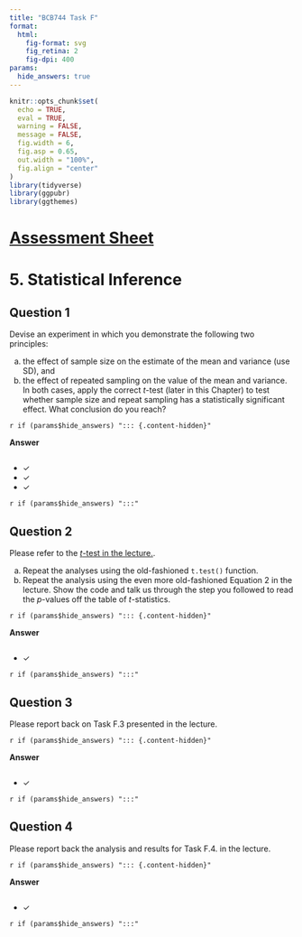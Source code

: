 ```yaml
---
title: "BCB744 Task F"
format: 
  html:
    fig-format: svg
    fig_retina: 2
    fig-dpi: 400
params: 
  hide_answers: true
---
```


```r
knitr::opts_chunk$set(
  echo = TRUE,
  eval = TRUE,
  warning = FALSE,
  message = FALSE,
  fig.width = 6,
  fig.asp = 0.65,
  out.width = "100%",
  fig.align = "center"
)
library(tidyverse)
library(ggpubr)
library(ggthemes)
```

# [[Assessment Sheet](BCB744_Task_F_Surname.xlsx)]{.my-highlight} {#sec-assessment}

# 5. Statistical Inference

## Question 1

Devise an experiment in which you demonstrate the following two principles:

a. the effect of sample size on the estimate of the mean and variance (use SD), and
b. the effect of repeated sampling on the value of the mean and variance. In both cases, apply the correct *t*-test (later in this Chapter) to test whether sample size and repeat sampling has a statistically significant effect. What conclusion do you reach?

`r if (params$hide_answers) "::: {.content-hidden}"`

**Answer**

```r

```

- ✓ 
- ✓ 
- ✓ 

`r if (params$hide_answers) ":::"`

## Question 2

Please refer to the [*t*-test in the lecture.](http://localhost:7028/BCB744/basic_stats/07-t_tests.html#one-sided-two-sample-t-test).

a. Repeat the analyses using the old-fashioned `t.test()` function.
b. Repeat the analysis using the even more old-fashioned Equation 2 in the lecture. Show the code and talk us through the step you followed to read the *p*-values off the table of *t*-statistics.

`r if (params$hide_answers) "::: {.content-hidden}"`

**Answer**

```r

```

- ✓

`r if (params$hide_answers) ":::"`

## Question 3

Please report back on Task F.3 presented in the lecture.

`r if (params$hide_answers) "::: {.content-hidden}"`

**Answer**

```r

```

- ✓

`r if (params$hide_answers) ":::"`

## Question 4

Please report back the analysis and results for Task F.4. in the lecture.

`r if (params$hide_answers) "::: {.content-hidden}"`

**Answer**

```r

```

- ✓

`r if (params$hide_answers) ":::"`
